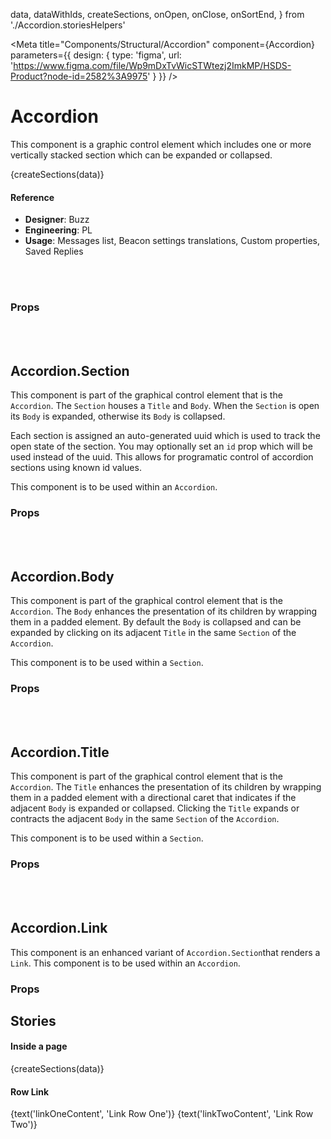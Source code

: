   data,
  dataWithIds,
  createSections,
  onOpen,
  onClose,
  onSortEnd,
} from './Accordion.storiesHelpers'

<Meta
  title="Components/Structural/Accordion"
  component={Accordion}
  parameters={{
      design: {
        type: 'figma',
        url: 'https://www.figma.com/file/Wp9mDxTvWicSTWtezj2ImkMP/HSDS-Product?node-id=2582%3A9975'
      }
    }}
/>

# Accordion

This component is a graphic control element which includes one or more
vertically stacked section which can be expanded or collapsed.

<Preview>
  <Story name="default">
    <Accordion
    distance={number('distance', 5)}
    isSortable={boolean('isSortable', false)}
    isSeamless={boolean('isSeamless', false)}
    allowMultiple={boolean('allowMultiple', false)}
    pressDelay={number('pressDelay', 300)}
    onOpen={onOpen}
    onClose={onClose}
    onSortEnd={onSortEnd}
    size={select('Sizes', {extraSmall: 'xs', small: 'sm', medium: 'md', large: 'lg'}, 'md')}
  >
      {createSections(data)}
    </Accordion>
  </Story>
</Preview>

#### Reference

- **Designer**: Buzz
- **Engineering**: PL
- **Usage**: Messages list, Beacon settings translations, Custom properties, Saved Replies

<br />
<br />

### Props

<Props of={Accordion} />

<br />
<br />

## Accordion.Section

This component is part of the graphical control element that is the `Accordion`.
The `Section` houses a `Title` and `Body`. When the `Section` is open its
`Body` is expanded, otherwise its `Body` is collapsed.

Each section is assigned an auto-generated uuid which is used to track the
open state of the section. You may optionally set an `id` prop which will be
used instead of the uuid. This allows for programatic control of accordion
sections using known id values.

This component is to be used within an `Accordion`.

### Props

<Props of={Accordion.Section} />

<br />
<br />

## Accordion.Body

This component is part of the graphical control element that is the `Accordion`.
The `Body` enhances the presentation of its children by wrapping them in a
padded element. By default the `Body` is collapsed and can be expanded by
clicking on its adjacent `Title` in the same `Section` of the `Accordion`.

This component is to be used within a `Section`.

### Props

<Props of={Accordion.Body} />

<br />
<br />

## Accordion.Title

This component is part of the graphical control element that is the `Accordion`.
The `Title` enhances the presentation of its children by wrapping them in a
padded element with a directional caret that indicates if the adjacent `Body`
is expanded or collapsed. Clicking the `Title` expands or contracts the adjacent
`Body` in the same `Section` of the `Accordion`.

This component is to be used within a `Section`.

### Props

<Props of={Accordion.Title} />

<br />
<br />

## Accordion.Link

This component is an enhanced variant of `Accordion.Section`that renders a `Link`.
This component is to be used within an `Accordion`.

### Props

<Props of={Accordion.Link} />

## Stories

#### Inside a page

<Preview>
  <Story name="Inside a page">
    <Page>
    <Page.Card>
      <Page.Header subtitle="Inside a page" />
      <Accordion
        distance={number('distance', 5)}
        isSortable={boolean('isSortable', false)}
        isSeamless={boolean('isSeamless', false)}
        allowMultiple={boolean('allowMultiple', false)}
        pressDelay={number('pressDelay', 300)}
        onSortEnd={onSortEnd}
        size={select('Sizes', {extraSmall: 'xs', small: 'sm', medium: 'md', large: 'lg'}, 'md')}
      >
        {createSections(data)}
      </Accordion>
    </Page.Card>
  </Page>
  </Story>
</Preview>

#### Row Link

<Preview>
  <Story name="Row Link">
    <Page>
      <Page.Card>
        <Accordion
          distance={number('distance', 5)}
          isSortable={boolean('isSortable', false)}
          isSeamless={boolean('isSeamless', true)}
          allowMultiple={boolean('allowMultiple', false)}
          pressDelay={number('pressDelay', 300)}
          onSortEnd={onSortEnd}
          size={select('Sizes', {extraSmall: 'xs', small: 'sm', medium: 'md', large: 'lg'}, 'md')}
        >
          <Accordion.Link to="/">
            <Text truncate weight={500}>
              {text('linkOneContent', 'Link Row One')}
            </Text>
          </Accordion.Link>
          <Accordion.Link to="/">
            <Text truncate weight={500}>
              {text('linkTwoContent', 'Link Row Two')}
            </Text>
          </Accordion.Link>
        </Accordion>
      </Page.Card>
    </Page>
  </Story>
</Preview>

